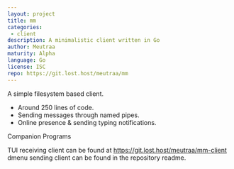 ```yaml
---
layout: project
title: mm
categories: 
 - client
description: A minimalistic client written in Go
author: Meutraa
maturity: Alpha
language: Go
license: ISC
repo: https://git.lost.host/meutraa/mm
---
```


A simple filesystem based client.

* Around 250 lines of code.
* Sending messages through named pipes.
* Online presence & sending typing notifications.

Companion Programs

TUI receiving client can be found at https://git.lost.host/meutraa/mm-client
dmenu sending client can be found in the repository readme.

